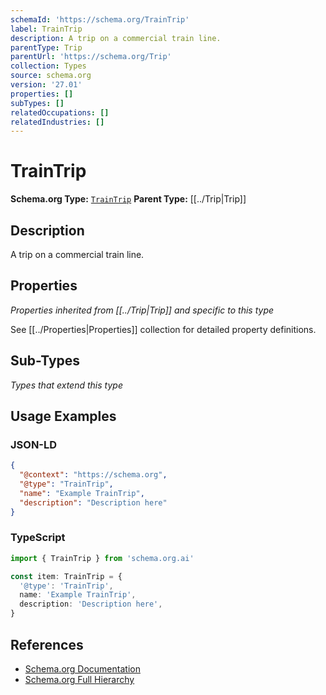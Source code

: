 ```yaml
---
schemaId: 'https://schema.org/TrainTrip'
label: TrainTrip
description: A trip on a commercial train line.
parentType: Trip
parentUrl: 'https://schema.org/Trip'
collection: Types
source: schema.org
version: '27.01'
properties: []
subTypes: []
relatedOccupations: []
relatedIndustries: []
---
```

# TrainTrip

**Schema.org Type:** [`TrainTrip`](https://schema.org/TrainTrip)
**Parent Type:** [[../Trip|Trip]]

## Description

A trip on a commercial train line.

## Properties

*Properties inherited from [[../Trip|Trip]] and specific to this type*

See [[../Properties|Properties]] collection for detailed property definitions.

## Sub-Types

*Types that extend this type*

## Usage Examples

### JSON-LD

```json
{
  "@context": "https://schema.org",
  "@type": "TrainTrip",
  "name": "Example TrainTrip",
  "description": "Description here"
}
```

### TypeScript

```typescript
import { TrainTrip } from 'schema.org.ai'

const item: TrainTrip = {
  '@type': 'TrainTrip',
  name: 'Example TrainTrip',
  description: 'Description here',
}
```

## References

- [Schema.org Documentation](https://schema.org/TrainTrip)
- [Schema.org Full Hierarchy](https://schema.org/docs/full.html)
